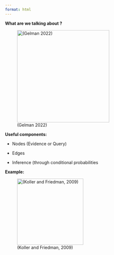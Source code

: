 ```yaml
---
format: html
---
```


__What are we talking about ?__

![(Gelman 2022)](img/Maxime_Slide2_BayesTheorem.png){fig-align="center" width="305"}

__Useful components:__

-   Nodes (Evidence or Query)

-   Edges

-   Inference (through conditional probabilities

__Example:__

![(Koller and Friedman, 2009)](img/Maxime_Slide2_Dag.png){fig-align="center" width="219"}
